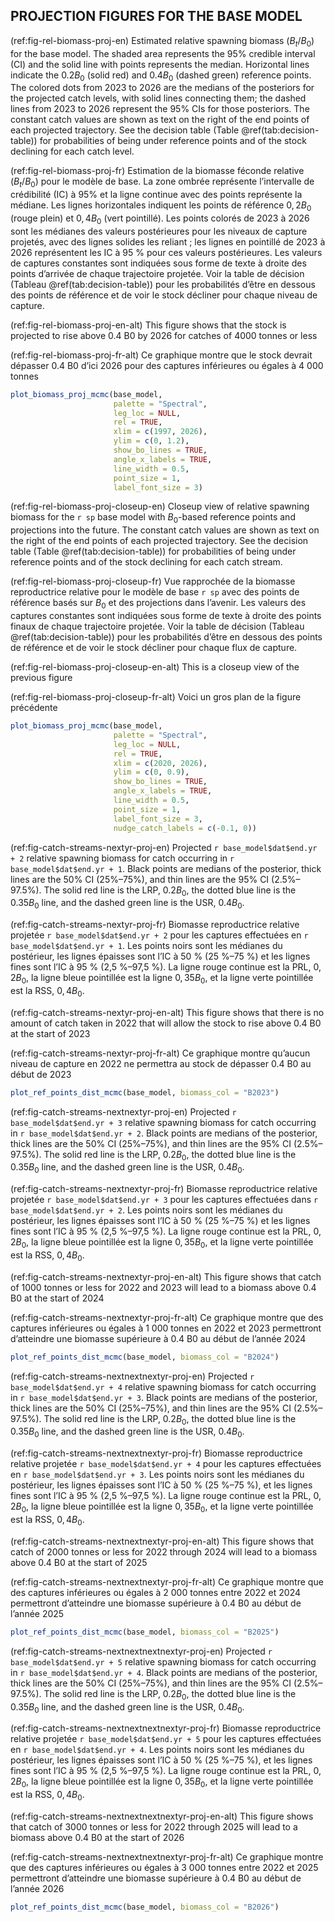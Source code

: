 ## PROJECTION FIGURES FOR THE BASE MODEL

(ref:fig-rel-biomass-proj-en) Estimated relative spawning biomass ($B_t/B_0$) for the base model. The shaded area represents the 95% credible interval (CI) and the solid line with points represents the median. Horizontal lines indicate the $0.2B_0$ (solid red) and $0.4B_0$ (dashed green) reference points. The colored dots from 2023 to 2026 are the medians of the posteriors for the projected catch levels, with solid lines connecting them; the dashed lines from 2023 to 2026 represent the 95% CIs for those posteriors. The constant catch values are shown as text on the right of the end points of each projected trajectory. See the decision table (Table \@ref(tab:decision-table)) for probabilities of being under reference points and of the stock declining for each catch level.

(ref:fig-rel-biomass-proj-fr)  Estimation de la biomasse féconde relative ($B_t/B_0$) pour le modèle de base. La zone ombrée représente l'intervalle de crédibilité (IC) à 95% et la ligne continue avec des points représente la médiane. Les lignes horizontales indiquent les points de référence $0{,}2B_0$ (rouge plein) et $0{,}4B_0$ (vert pointillé). Les points colorés de 2023 à 2026 sont les médianes des valeurs postérieures pour les niveaux de capture projetés, avec des lignes solides les reliant ; les lignes en pointillé de 2023 à 2026 représentent les IC à 95 % pour ces valeurs postérieures. Les valeurs de captures constantes sont indiquées sous forme de texte à droite des points d'arrivée de chaque trajectoire projetée. Voir la table de décision (Tableau \@ref(tab:decision-table)) pour les probabilités d'être en dessous des points de référence et de voir le stock décliner pour chaque niveau de capture.

(ref:fig-rel-biomass-proj-en-alt) This figure shows that the stock is projected to rise above 0.4 B0 by 2026 for catches of 4000 tonnes or less

(ref:fig-rel-biomass-proj-fr-alt) Ce graphique montre que le stock devrait dépasser 0.4 B0 d'ici 2026 pour des captures inférieures ou égales à 4 000 tonnes

```r
plot_biomass_proj_mcmc(base_model,
                       palette = "Spectral",
                       leg_loc = NULL,
                       rel = TRUE,
                       xlim = c(1997, 2026),
                       ylim = c(0, 1.2),
                       show_bo_lines = TRUE,
                       angle_x_labels = TRUE,
                       line_width = 0.5,
                       point_size = 1,
                       label_font_size = 3)
```

(ref:fig-rel-biomass-proj-closeup-en) Closeup view of relative spawning biomass for the `r sp` base model with $B_0$-based reference points and projections into the future. The constant catch values are shown as text on the right of the end points of each projected trajectory. See the decision table (Table \@ref(tab:decision-table)) for probabilities of being under reference points and of the stock declining for each catch stream.

(ref:fig-rel-biomass-proj-closeup-fr) Vue rapprochée de la biomasse reproductrice relative pour le modèle de base `r sp` avec des points de référence basés sur $B_0$ et des projections dans l'avenir. Les valeurs des captures constantes sont indiquées sous forme de texte à droite des points finaux de chaque trajectoire projetée. Voir la table de décision (Tableau \@ref(tab:decision-table)) pour les probabilités d'être en dessous des points de référence et de voir le stock décliner pour chaque flux de capture.

(ref:fig-rel-biomass-proj-closeup-en-alt) This is a closeup view of the previous figure

(ref:fig-rel-biomass-proj-closeup-fr-alt) Voici un gros plan de la figure précédente

```r
plot_biomass_proj_mcmc(base_model,
                       palette = "Spectral",
                       leg_loc = NULL,
                       rel = TRUE,
                       xlim = c(2020, 2026),
                       ylim = c(0, 0.9),
                       show_bo_lines = TRUE,
                       angle_x_labels = TRUE,
                       line_width = 0.5,
                       point_size = 1,
                       label_font_size = 3,
                       nudge_catch_labels = c(-0.1, 0))
```

(ref:fig-catch-streams-nextyr-proj-en) Projected `r base_model$dat$end.yr + 2` relative spawning biomass for catch occurring in `r base_model$dat$end.yr + 1`. Black points are medians of the posterior, thick lines are the 50% CI (25%--75%), and thin lines are the 95% CI (2.5%--97.5%). The solid red line is the LRP, $0.2B_0$, the dotted blue line is the $0.35B_0$ line, and the dashed green line is the USR, $0.4B_0$.

(ref:fig-catch-streams-nextyr-proj-fr) Biomasse reproductrice relative projetée `r base_model$dat$end.yr + 2` pour les captures effectuées en `r base_model$dat$end.yr + 1`. Les points noirs sont les médianes du postérieur, les lignes épaisses sont l'IC à 50 % (25 %--75 %) et les lignes fines sont l'IC à 95 % (2,5 %--97,5 %). La ligne rouge continue est la PRL, $0{,}2B_0$, la ligne bleue pointillée est la ligne $0{,}35B_0$, et la ligne verte pointillée est la RSS, $0{,}4B_0$.

(ref:fig-catch-streams-nextyr-proj-en-alt) This figure shows that there is no amount of catch taken in 2022 that will allow the stock to rise above 0.4 B0 at the start of 2023

(ref:fig-catch-streams-nextyr-proj-fr-alt) Ce graphique montre qu'aucun niveau de capture en 2022 ne permettra au stock de dépasser 0.4 B0 au début de 2023

```r
plot_ref_points_dist_mcmc(base_model, biomass_col = "B2023")
```

(ref:fig-catch-streams-nextnextyr-proj-en) Projected `r base_model$dat$end.yr + 3` relative spawning biomass for catch occurring in `r base_model$dat$end.yr + 2`. Black points are medians of the posterior, thick lines are the 50% CI (25%--75%), and thin lines are the 95% CI (2.5%--97.5%). The solid red line is the LRP, $0.2B_0$, the dotted blue line is the $0.35B_0$ line, and the dashed green line is the USR, $0.4B_0$.

(ref:fig-catch-streams-nextnextyr-proj-fr) Biomasse reproductrice relative projetée `r base_model$dat$end.yr + 3` pour les captures effectuées dans `r base_model$dat$end.yr + 2`. Les points noirs sont les médianes du postérieur, les lignes épaisses sont l'IC à 50 % (25 %--75 %) et les lignes fines sont l'IC à 95 % (2,5 %--97,5 %). La ligne rouge continue est la PRL, $0{,}2B_0$, la ligne bleue pointillée est la ligne $0,35B_0$, et la ligne verte pointillée est la RSS, $0{,}4B_0$.

(ref:fig-catch-streams-nextnextyr-proj-en-alt) This figure shows that catch of 1000 tonnes or less for 2022 and 2023 will lead to a biomass above 0.4 B0 at the start of 2024

(ref:fig-catch-streams-nextnextyr-proj-fr-alt) Ce graphique montre que des captures inférieures ou égales à 1 000 tonnes en 2022 et 2023 permettront d'atteindre une biomasse supérieure à 0.4 B0 au début de l'année 2024

```r
plot_ref_points_dist_mcmc(base_model, biomass_col = "B2024")
```

(ref:fig-catch-streams-nextnextnextyr-proj-en) Projected `r base_model$dat$end.yr + 4` relative spawning biomass for catch occurring in `r base_model$dat$end.yr + 3`. Black points are medians of the posterior, thick lines are the 50% CI (25%--75%), and thin lines are the 95% CI (2.5%--97.5%). The solid red line is the LRP, $0.2B_0$, the dotted blue line is the $0.35B_0$ line, and the dashed green line is the USR, $0.4B_0$.

(ref:fig-catch-streams-nextnextnextyr-proj-fr) Biomasse reproductrice relative projetée `r base_model$dat$end.yr + 4` pour les captures effectuées en `r base_model$dat$end.yr + 3`. Les points noirs sont les médianes du postérieur, les lignes épaisses sont l'IC à 50 % (25 %--75 %), et les lignes fines sont l'IC à 95 % (2,5 %--97,5 %). La ligne rouge continue est la PRL, $0{,}2B_0$, la ligne bleue pointillée est la ligne $0{,}35B_0$, et la ligne verte pointillée est la RSS, $0{,}4B_0$.

(ref:fig-catch-streams-nextnextnextyr-proj-en-alt) This figure shows that catch of 2000 tonnes or less for 2022 through 2024 will lead to a biomass above 0.4 B0 at the start of 2025

(ref:fig-catch-streams-nextnextnextyr-proj-fr-alt) Ce graphique montre que des captures inférieures ou égales à 2 000 tonnes entre 2022 et 2024 permettront d'atteindre une biomasse supérieure à 0.4 B0 au début de l'année 2025

```r
plot_ref_points_dist_mcmc(base_model, biomass_col = "B2025")
```

(ref:fig-catch-streams-nextnextnextnextyr-proj-en) Projected `r base_model$dat$end.yr + 5` relative spawning biomass for catch occurring in `r base_model$dat$end.yr + 4`. Black points are medians of the posterior, thick lines are the 50% CI (25%--75%), and thin lines are the 95% CI (2.5%--97.5%). The solid red line is the LRP, $0.2B_0$, the dotted blue line is the $0.35B_0$ line, and the dashed green line is the USR, $0.4B_0$.

(ref:fig-catch-streams-nextnextnextnextyr-proj-fr) Biomasse reproductrice relative projetée `r base_model$dat$end.yr + 5` pour les captures effectuées en `r base_model$dat$end.yr + 4`. Les points noirs sont les médianes du postérieur, les lignes épaisses sont l'IC à 50 % (25 %--75 %), et les lignes fines sont l'IC à 95 % (2,5 %--97,5 %). La ligne rouge continue est la PRL, $0{,}2B_0$, la ligne bleue pointillée est la ligne $0{,}35B_0$, et la ligne verte pointillée est la RSS, $0{,}4B_0$.

(ref:fig-catch-streams-nextnextnextnextyr-proj-en-alt) This figure shows that catch of 3000 tonnes or less for 2022 through 2025 will lead to a biomass above 0.4 B0 at the start of 2026

(ref:fig-catch-streams-nextnextnextnextyr-proj-fr-alt) Ce graphique montre que des captures inférieures ou égales à 3 000 tonnes entre 2022 et 2025 permettront d'atteindre une biomasse supérieure à 0.4 B0 au début de l'année 2026

```r
plot_ref_points_dist_mcmc(base_model, biomass_col = "B2026")
```
